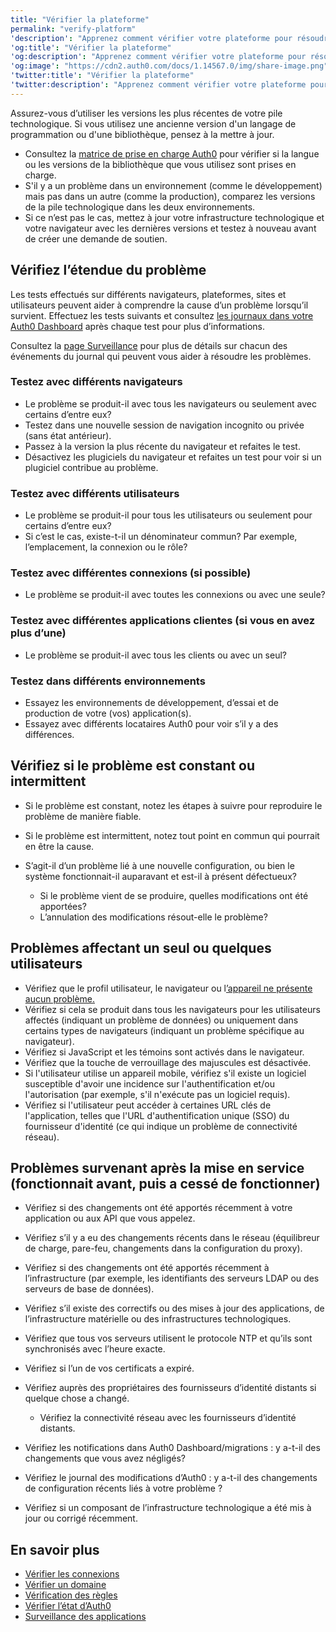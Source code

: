 ```yaml
---
title: "Vérifier la plateforme"
permalink: "verify-platform"
'description': "Apprenez comment vérifier votre plateforme pour résoudre les problèmes"
'og:title': "Vérifier la plateforme"
'og:description': "Apprenez comment vérifier votre plateforme pour résoudre les problèmes"
'og:image': "https://cdn2.auth0.com/docs/1.14567.0/img/share-image.png"
'twitter:title': "Vérifier la plateforme"
'twitter:description': "Apprenez comment vérifier votre plateforme pour résoudre les problèmes"
---
```


Assurez-vous d’utiliser les versions les plus récentes de votre pile technologique. Si vous utilisez une ancienne version d'un langage de programmation ou d'une bibliothèque, pensez à la mettre à jour.

* Consultez la [matrice de prise en charge Auth0](/docs/fr-ca/troubleshoot/customer-support/product-support-matrix) pour vérifier si la langue ou les versions de la bibliothèque que vous utilisez sont prises en charge.
* S'il y a un problème dans un environnement (comme le développement) mais pas dans un autre (comme la production), comparez les versions de la pile technologique dans les deux environnements.
* Si ce n’est pas le cas, mettez à jour votre infrastructure technologique et votre navigateur avec les dernières versions et testez à nouveau avant de créer une demande de soutien.

## Vérifiez l’étendue du problème

Les tests effectués sur différents navigateurs, plateformes, sites et utilisateurs peuvent aider à comprendre la cause d’un problème lorsqu’il survient. Effectuez les tests suivants et consultez [les journaux dans votre Auth0 Dashboard](https://manage.auth0.com/#/logs) après chaque test pour plus d’informations.

<Callout icon="file-lines" color="#0EA5E9" iconType="regular">

Consultez la [page Surveillance](/docs/fr-ca/deploy-monitor/monitor) pour plus de détails sur chacun des événements du journal qui peuvent vous aider à résoudre les problèmes.

</Callout>

### Testez avec différents navigateurs

* Le problème se produit-il avec tous les navigateurs ou seulement avec certains d’entre eux?
* Testez dans une nouvelle session de navigation incognito ou privée (sans état antérieur).
* Passez à la version la plus récente du navigateur et refaites le test.
* Désactivez les plugiciels du navigateur et refaites un test pour voir si un plugiciel contribue au problème.

### Testez avec différents utilisateurs

* Le problème se produit-il pour tous les utilisateurs ou seulement pour certains d’entre eux?
* Si c’est le cas, existe-t-il un dénominateur commun? Par exemple, l’emplacement, la connexion ou le rôle?

### Testez avec différentes connexions (si possible)

* Le problème se produit-il avec toutes les connexions ou avec une seule?

### Testez avec différentes applications clientes (si vous en avez plus d’une)

* Le problème se produit-il avec tous les clients ou avec un seul?

### Testez dans différents environnements

* Essayez les environnements de développement, d’essai et de production de votre (vos) application(s).
* Essayez avec différents locataires Auth0 pour voir s’il y a des différences.

## Vérifiez si le problème est constant ou intermittent

* Si le problème est constant, notez les étapes à suivre pour reproduire le problème de manière fiable.
* Si le problème est intermittent, notez tout point en commun qui pourrait en être la cause.
* S’agit-il d’un problème lié à une nouvelle configuration, ou bien le système fonctionnait-il auparavant et est-il à présent défectueux?

  + Si le problème vient de se produire, quelles modifications ont été apportées?
  + L’annulation des modifications résout-elle le problème?

## Problèmes affectant un seul ou quelques utilisateurs

* Vérifiez que le profil utilisateur, le navigateur ou l[’appareil ne présente aucun problème.](/docs/fr-ca/troubleshoot/authentication-issues/check-user-profiles)
* Vérifiez si cela se produit dans tous les navigateurs pour les utilisateurs affectés (indiquant un problème de données) ou uniquement dans certains types de navigateurs (indiquant un problème spécifique au navigateur).
* Vérifiez si JavaScript et les témoins sont activés dans le navigateur.
* Vérifiez que la touche de verrouillage des majuscules est désactivée.
* Si l'utilisateur utilise un appareil mobile, vérifiez s'il existe un logiciel susceptible d'avoir une incidence sur l'authentification et/ou l'autorisation (par exemple, s'il n'exécute pas un logiciel requis).
* Vérifiez si l'utilisateur peut accéder à certaines URL clés de l'application, telles que l'URL d'authentification unique (<Tooltip href="/docs/fr-ca/glossary?term=single-sign-on" tip="Authentification unique (SSO)
Service qui, après qu’un utilisateur se soit connecté à une application, le connecte automatiquement à d’autres applications." cta="Voir le glossaire">SSO</Tooltip>) du fournisseur d'identité (ce qui indique un problème de connectivité réseau).

## Problèmes survenant après la mise en service (fonctionnait avant, puis a cessé de fonctionner)

* Vérifiez si des changements ont été apportés récemment à votre application ou aux API que vous appelez.
* Vérifiez s’il y a eu des changements récents dans le réseau (équilibreur de charge, pare-feu, changements dans la configuration du proxy).
* Vérifiez si des changements ont été apportés récemment à l’infrastructure (par exemple, les identifiants des serveurs LDAP ou des serveurs de base de données).
* Vérifiez s’il existe des correctifs ou des mises à jour des applications, de l’infrastructure matérielle ou des infrastructures technologiques.
* Vérifiez que tous vos serveurs utilisent le protocole NTP et qu’ils sont synchronisés avec l’heure exacte.
* Vérifiez si l’un de vos certificats a expiré.
* Vérifiez auprès des propriétaires des fournisseurs d’identité distants si quelque chose a changé.

  + Vérifiez la connectivité réseau avec les fournisseurs d’identité distants.
* Vérifiez les notifications dans <Tooltip href="/docs/fr-ca/glossary?term=auth0-dashboard" tip="Auth0 Dashboard
Principal produit d’Auth0 pour configurer vos services." cta="Voir le glossaire">Auth0 Dashboard</Tooltip>/migrations : y a-t-il des changements que vous avez négligés?
* Vérifiez le journal des modifications d’Auth0 : y a-t-il des changements de configuration récents liés à votre problème ?
* Vérifiez si un composant de l’infrastructure technologique a été mis à jour ou corrigé récemment.

## En savoir plus

* [Vérifier les connexions](/docs/fr-ca/troubleshoot/basic-issues/verify-connections)
* [Vérifier un domaine](/docs/fr-ca/troubleshoot/basic-issues/verify-domain)
* [Vérification des règles](/docs/fr-ca/troubleshoot/basic-issues/verify-rules)
* [Vérifier l’état d’Auth0](/docs/fr-ca/deploy-monitor/monitor/check-auth0-status)
* [Surveillance des applications](/docs/fr-ca/deploy-monitor/monitor/monitor-applications)